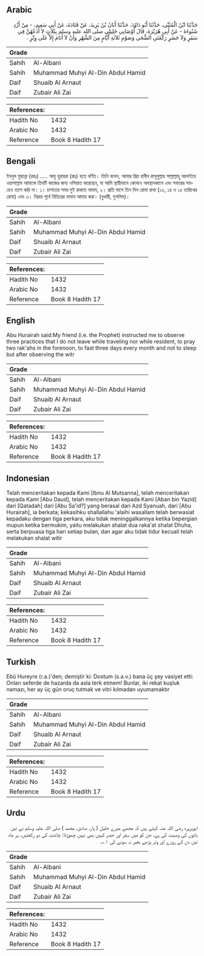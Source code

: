 ## Arabic


<div dir="rtl" lang="ar" style={{fontSize:'larger',backgroundColor:'#f8f9fa',padding:20}}>
حَدَّثَنَا ابْنُ الْمُثَنَّى، حَدَّثَنَا أَبُو دَاوُدَ، حَدَّثَنَا أَبَانُ بْنُ يَزِيدَ، عَنْ قَتَادَةَ، عَنْ أَبِي سَعِيدٍ، - مِنْ أَزْدِ شَنُوءَةَ - عَنْ أَبِي هُرَيْرَةَ، قَالَ أَوْصَانِي خَلِيلِي صلى الله عليه وسلم بِثَلاَثٍ لاَ أَدَعُهُنَّ فِي سَفَرٍ وَلاَ حَضَرٍ رَكْعَتَىِ الضُّحَى وَصَوْمِ ثَلاَثَةِ أَيَّامٍ مِنَ الشَّهْرِ وَأَنْ لاَ أَنَامَ إِلاَّ عَلَى وِتْرٍ ‏.‏
</div>
<div style={{backgroundColor:'#f8f9fa',padding:20, marginBottom: 10}}><table> <thead> <tr> <th>Grade</th> <th></th> </tr> </thead> <tbody> <tr><td>Sahih</td><td>Al-Albani</td></tr><tr><td>Sahih</td><td>Muhammad Muhyi Al-Din Abdul Hamid</td></tr><tr><td>Daif</td><td>Shuaib Al Arnaut</td></tr><tr><td>Daif</td><td>Zubair Ali Zai</td></tr></tbody></table><table> <thead> <tr> <th>References:</th> <th></th> </tr> </thead> <tbody><tr><td>Hadith No</td><td>1432</td></tr><tr><td>Arabic No</td><td>1432</td></tr><tr><td>Reference</td><td>Book 8 Hadith 17</td></tr></tbody></table></div>

## Bengali


<div dir="ltr" lang="bn" style={{fontSize:'larger',backgroundColor:'#f8f9fa',padding:20}}>
ইবনুল মুছান্না (রহঃ) ..... আবু হুরায়রা (রাঃ) হতে বর্ণিত। তিনি বলেন, আমার প্রিয় হাবীব রাসূলুল্লাহ সাল্লাল্লাহু আলাইহে ওয়াসাল্লাম আমাকে তিনটি কাজের জন্য ওসিয়াত করেছেন, যা আমি স্থায়ীভাবে কোথাও অবস্থানকালে এবং সফরের সময়েও ত্যাগ করি না। ১। চাশতের সময় দুই রাকাত নামায, ২। প্রতি মাসে তিন দিন রোযা রাখা (১৩, ১৪ ও ১৫ তারিখের রোযা) এবং ৩। নিদ্রার পূর্বে বিতিরের নামায আদায় করা। (বুখারী, মুসলিম)।
</div>
<div style={{backgroundColor:'#f8f9fa',padding:20, marginBottom: 10}}><table> <thead> <tr> <th>Grade</th> <th></th> </tr> </thead> <tbody> <tr><td>Sahih</td><td>Al-Albani</td></tr><tr><td>Sahih</td><td>Muhammad Muhyi Al-Din Abdul Hamid</td></tr><tr><td>Daif</td><td>Shuaib Al Arnaut</td></tr><tr><td>Daif</td><td>Zubair Ali Zai</td></tr></tbody></table><table> <thead> <tr> <th>References:</th> <th></th> </tr> </thead> <tbody><tr><td>Hadith No</td><td>1432</td></tr><tr><td>Arabic No</td><td>1432</td></tr><tr><td>Reference</td><td>Book 8 Hadith 17</td></tr></tbody></table></div>

## English


<div dir="ltr" lang="en" style={{fontSize:'larger',backgroundColor:'#f8f9fa',padding:20}}>
Abu Hurairah said:My friend (i.e. the Prophet) instructed me to observe three practices that I do not leave while traveling nor while resident, to pray two rak'ahs in the forenoon, to fast three days every month and not to sleep but after observing the witr
</div>
<div style={{backgroundColor:'#f8f9fa',padding:20, marginBottom: 10}}><table> <thead> <tr> <th>Grade</th> <th></th> </tr> </thead> <tbody> <tr><td>Sahih</td><td>Al-Albani</td></tr><tr><td>Sahih</td><td>Muhammad Muhyi Al-Din Abdul Hamid</td></tr><tr><td>Daif</td><td>Shuaib Al Arnaut</td></tr><tr><td>Daif</td><td>Zubair Ali Zai</td></tr></tbody></table><table> <thead> <tr> <th>References:</th> <th></th> </tr> </thead> <tbody><tr><td>Hadith No</td><td>1432</td></tr><tr><td>Arabic No</td><td>1432</td></tr><tr><td>Reference</td><td>Book 8 Hadith 17</td></tr></tbody></table></div>

## Indonesian


<div dir="ltr" lang="id" style={{fontSize:'larger',backgroundColor:'#f8f9fa',padding:20}}>
Telah menceritakan kepada Kami [Ibnu Al Mutsanna], telah menceritakan kepada Kami [Abu Daud], telah menceritakan kepada Kami [Aban bin Yazid] dari [Qatadah] dari [Abu Sa'id?] yang berasal dari Azd Syanuah, dari [Abu Hurairah], ia berkata; kekasihku shallallahu 'alaihi wasallam telah berwasiat kepadaku dengan tiga perkara, aku tidak meninggalkannya ketika bepergian mupun ketika bermukim, yaitu melakukan shalat dua raka'at shalat Dhuha, serta berpuasa tiga hari setiap bulan, dan agar aku tidak tidur kecuali telah melakukan shalat witir
</div>
<div style={{backgroundColor:'#f8f9fa',padding:20, marginBottom: 10}}><table> <thead> <tr> <th>Grade</th> <th></th> </tr> </thead> <tbody> <tr><td>Sahih</td><td>Al-Albani</td></tr><tr><td>Sahih</td><td>Muhammad Muhyi Al-Din Abdul Hamid</td></tr><tr><td>Daif</td><td>Shuaib Al Arnaut</td></tr><tr><td>Daif</td><td>Zubair Ali Zai</td></tr></tbody></table><table> <thead> <tr> <th>References:</th> <th></th> </tr> </thead> <tbody><tr><td>Hadith No</td><td>1432</td></tr><tr><td>Arabic No</td><td>1432</td></tr><tr><td>Reference</td><td>Book 8 Hadith 17</td></tr></tbody></table></div>

## Turkish


<div dir="ltr" lang="tr" style={{fontSize:'larger',backgroundColor:'#f8f9fa',padding:20}}>
Ebû Hureyre (r.a.)'den; demiştir ki: Dostum (s.a.v.) bana üç şey vasiyet etti: Onları seferde de hazarda da asla terk etmem! Bunlar, iki rekat kuşluk namazı, her ay üç gün oruç tutmak ve vitri kılmadan uyumamaktır
</div>
<div style={{backgroundColor:'#f8f9fa',padding:20, marginBottom: 10}}><table> <thead> <tr> <th>Grade</th> <th></th> </tr> </thead> <tbody> <tr><td>Sahih</td><td>Al-Albani</td></tr><tr><td>Sahih</td><td>Muhammad Muhyi Al-Din Abdul Hamid</td></tr><tr><td>Daif</td><td>Shuaib Al Arnaut</td></tr><tr><td>Daif</td><td>Zubair Ali Zai</td></tr></tbody></table><table> <thead> <tr> <th>References:</th> <th></th> </tr> </thead> <tbody><tr><td>Hadith No</td><td>1432</td></tr><tr><td>Arabic No</td><td>1432</td></tr><tr><td>Reference</td><td>Book 8 Hadith 17</td></tr></tbody></table></div>

## Urdu


<div dir="rtl" lang="ur" style={{fontSize:'larger',backgroundColor:'#f8f9fa',padding:20}}>
ابوہریرہ رضی اللہ عنہ کہتے ہیں کہ مجھے میرے خلیل ( یار، صادق، محمد ) صلی اللہ علیہ وسلم نے تین باتوں کی وصیت کی ہے، جن کو میں سفر اور حضر کہیں بھی نہیں چھوڑتا: چاشت کی دو رکعتیں، ہر ماہ تین دن کے روزے اور وتر پڑھے بغیر نہ سونے کی ۱؎۔
</div>
<div style={{backgroundColor:'#f8f9fa',padding:20, marginBottom: 10}}><table> <thead> <tr> <th>Grade</th> <th></th> </tr> </thead> <tbody> <tr><td>Sahih</td><td>Al-Albani</td></tr><tr><td>Sahih</td><td>Muhammad Muhyi Al-Din Abdul Hamid</td></tr><tr><td>Daif</td><td>Shuaib Al Arnaut</td></tr><tr><td>Daif</td><td>Zubair Ali Zai</td></tr></tbody></table><table> <thead> <tr> <th>References:</th> <th></th> </tr> </thead> <tbody><tr><td>Hadith No</td><td>1432</td></tr><tr><td>Arabic No</td><td>1432</td></tr><tr><td>Reference</td><td>Book 8 Hadith 17</td></tr></tbody></table></div>